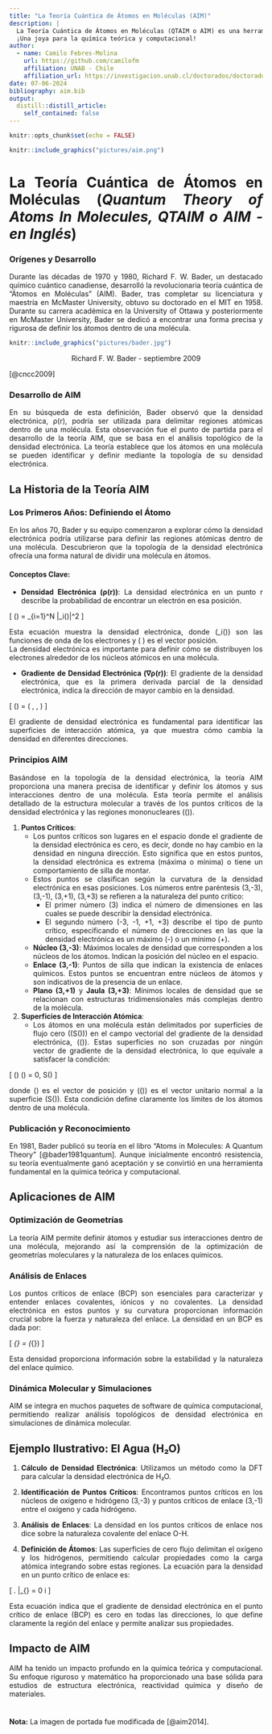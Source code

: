 ```yaml
---
title: "La Teoría Cuántica de Átomos en Moléculas (AIM)"
description: |
  La Teoría Cuántica de Átomos en Moléculas (QTAIM o AIM) es una herramienta poderosa creada por Richard F. W. Bader en los años 70 y 80. Esta teoría redefine cómo vemos los átomos en una molécula usando la densidad electrónica. Identificando puntos críticos y superficies de cero flujo, AIM desentraña cómo los átomos interactúan dentro de las moléculas, revolucionando nuestra comprensión de la estructura y reactividad química.  
  ¡Una joya para la química teórica y computacional!
author:
  - name: Camilo Febres-Molina 
    url: https://github.com/camilofm
    affiliation: UNAB - Chile
    affiliation_url: https://investigacion.unab.cl/doctorados/doctorado-en-fisicoquimica-molecular/
date: 07-06-2024
bibliography: aim.bib
output:
  distill::distill_article:
    self_contained: false
---
```


<style>
body {
text-align: justify}
.centered-text {
  text-align: center;
}
</style>

```r
knitr::opts_chunk$set(echo = FALSE)

```

```r
knitr::include_graphics("pictures/aim.png")
```

# La Teoría Cuántica de Átomos en Moléculas (*Quantum Theory of Atoms In Molecules, QTAIM o AIM - en Inglés*)

### Orígenes y Desarrollo

Durante las décadas de 1970 y 1980, Richard F. W. Bader, un destacado químico cuántico canadiense, desarrolló la revolucionaria teoría cuántica de "Átomos en Moléculas" (AIM). Bader, tras completar su licenciatura y maestría en McMaster University, obtuvo su doctorado en el MIT en 1958. Durante su carrera académica en la University of Ottawa y posteriormente en McMaster University, Bader se dedicó a encontrar una forma precisa y rigurosa de definir los átomos dentro de una molécula.

```r
knitr::include_graphics("pictures/bader.jpg")
```

```{=html}
<div class="centered-text">
Richard F. W. Bader - septiembre 2009
</div>
```
[@cncc2009]

### Desarrollo de AIM

En su búsqueda de esta definición, Bader observó que la densidad electrónica, ρ(r), podría ser utilizada para delimitar regiones atómicas dentro de una molécula. Esta observación fue el punto de partida para el desarrollo de la teoría AIM, que se basa en el análisis topológico de la densidad electrónica. La teoría establece que los átomos en una molécula se pueden identificar y definir mediante la topología de su densidad electrónica.

## La Historia de la Teoría AIM

### Los Primeros Años: Definiendo el Átomo

En los años 70, Bader y su equipo comenzaron a explorar cómo la densidad electrónica podría utilizarse para definir las regiones atómicas dentro de una molécula. Descubrieron que la topología de la densidad electrónica ofrecía una forma natural de dividir una molécula en átomos.

#### Conceptos Clave:

- **Densidad Electrónica (ρ(r))**: La densidad electrónica en un punto r describe la probabilidad de encontrar un electrón en esa posición. 

\[
\rho(\mathbf{r}) = \sum_{i=1}^N |\psi_i(\mathbf{r})|^2
\]

Esta ecuación muestra la densidad electrónica, donde \(\psi_i(\mathbf{r})\) son las funciones de onda de los electrones y \( \mathbf{r} \) es el vector posición.  
La densidad electrónica es importante para definir cómo se distribuyen los electrones alrededor de los núcleos atómicos en una molécula.

- **Gradiente de Densidad Electrónica (∇ρ(r))**: El gradiente de la densidad electrónica, que es la primera derivada parcial de la densidad electrónica, indica la dirección de mayor cambio en la densidad.

\[
\nabla \rho(\mathbf{r}) = \left( \frac{\partial \rho}{\partial x}, \frac{\partial \rho}{\partial y}, \frac{\partial \rho}{\partial z} \right)
\]

El gradiente de densidad electrónica es fundamental para identificar las superficies de interacción atómica, ya que muestra cómo cambia la densidad en diferentes direcciones.

### Principios AIM

Basándose en la topología de la densidad electrónica, la teoría AIM proporciona una manera precisa de identificar y definir los átomos y sus interacciones dentro de una molécula. Esta teoría permite el análisis detallado de la estructura molecular a través de los puntos críticos de la densidad electrónica y las regiones mononucleares (\(\Omega\)).

1. **Puntos Críticos**:
   - Los puntos críticos son lugares en el espacio donde el gradiente de la densidad electrónica es cero, es decir, donde no hay cambio en la densidad en ninguna dirección. Esto significa que en estos puntos, la densidad electrónica es extrema (máxima o mínima) o tiene un comportamiento de silla de montar.
   - Estos puntos se clasifican según la curvatura de la densidad electrónica en esas posiciones. Los números entre paréntesis (3,-3), (3,-1), (3,+1), (3,+3) se refieren a la naturaleza del punto crítico:
     - El primer número (3) indica el número de dimensiones en las cuales se puede describir la densidad electrónica.
     - El segundo número (-3, -1, +1, +3) describe el tipo de punto crítico, especificando el número de direcciones en las que la densidad electrónica es un máximo (-) o un mínimo (+).

   - **Núcleo (3,-3)**: Máximos locales de densidad que corresponden a los núcleos de los átomos. Indican la posición del núcleo en el espacio.
   - **Enlace (3,-1)**: Puntos de silla que indican la existencia de enlaces químicos. Estos puntos se encuentran entre núcleos de átomos y son indicativos de la presencia de un enlace.
   - **Plano (3,+1)** y **Jaula (3,+3)**: Mínimos locales de densidad que se relacionan con estructuras tridimensionales más complejas dentro de la molécula.

2. **Superficies de Interacción Atómica**:
   - Los átomos en una molécula están delimitados por superficies de flujo cero (\(S(\Omega)\)) en el campo vectorial del gradiente de la densidad electrónica, \(\nabla \rho(\mathbf{r})\). Estas superficies no son cruzadas por ningún vector de gradiente de la densidad electrónica, lo que equivale a satisfacer la condición:

\[
\nabla \rho(\mathbf{r}) \cdot \mathbf{n}(\mathbf{r}) = 0, \quad \text{para toda } \mathbf{r} \in S(\Omega)
\]

   donde \(\mathbf{r}\) es el vector de posición y \(\mathbf{n}(\mathbf{r})\) es el vector unitario normal a la superficie \(S(\Omega)\). Esta condición define claramente los límites de los átomos dentro de una molécula.


### Publicación y Reconocimiento

En 1981, Bader publicó su teoría en el libro "Atoms in Molecules: A Quantum Theory" [@bader1981quantum]. Aunque inicialmente encontró resistencia, su teoría eventualmente ganó aceptación y se convirtió en una herramienta fundamental en la química teórica y computacional.

## Aplicaciones de AIM

### Optimización de Geometrías

La teoría AIM permite definir átomos y estudiar sus interacciones dentro de una molécula, mejorando así la comprensión de la optimización de geometrías moleculares y la naturaleza de los enlaces químicos.

### Análisis de Enlaces

Los puntos críticos de enlace (BCP) son esenciales para caracterizar y entender enlaces covalentes, iónicos y no covalentes. La densidad electrónica en estos puntos y su curvatura proporcionan información crucial sobre la fuerza y naturaleza del enlace. La densidad en un BCP es dada por:

\[
\rho_{\text{BCP}} = \rho(\mathbf{r}_{\text{BCP}})
\]

Esta densidad proporciona información sobre la estabilidad y la naturaleza del enlace químico.

### Dinámica Molecular y Simulaciones

AIM se integra en muchos paquetes de software de química computacional, permitiendo realizar análisis topológicos de densidad electrónica en simulaciones de dinámica molecular.

## Ejemplo Ilustrativo: El Agua (H₂O)

1. **Cálculo de Densidad Electrónica**:
   Utilizamos un método como la DFT para calcular la densidad electrónica de H₂O.

2. **Identificación de Puntos Críticos**:
   Encontramos puntos críticos en los núcleos de oxígeno e hidrógeno (3,-3) y puntos críticos de enlace (3,-1) entre el oxígeno y cada hidrógeno.

3. **Análisis de Enlaces**:
   La densidad en los puntos críticos de enlace nos dice sobre la naturaleza covalente del enlace O-H.

4. **Definición de Átomos**:
   Las superficies de cero flujo delimitan el oxígeno y los hidrógenos, permitiendo calcular propiedades como la carga atómica integrando sobre estas regiones. La ecuación para la densidad en un punto crítico de enlace es:

\[
\left. \frac{\partial \rho}{\partial x_i} \right|_{\text{BCP}} = 0 \quad \forall i
\]

   Esta ecuación indica que el gradiente de densidad electrónica en el punto crítico de enlace (BCP) es cero en todas las direcciones, lo que define claramente la región del enlace y permite analizar sus propiedades.

## Impacto de AIM

AIM ha tenido un impacto profundo en la química teórica y computacional. Su enfoque riguroso y matemático ha proporcionado una base sólida para estudios de estructura electrónica, reactividad química y diseño de materiales.

<p style="margin-top: 1cm;"></p>

**Nota:** La imagen de portada fue modificada de [@aim2014].
